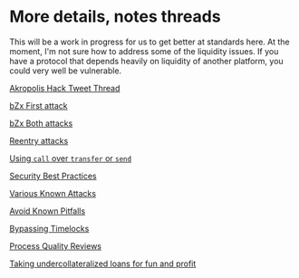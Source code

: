 # More details, notes threads

This will be a work in progress for us to get better at standards here. At the moment, I'm not sure how to address some of the liquidity issues. If you have a protocol that depends heavily on liquidity of another platform, you could very well be vulnerable.

[Akropolis Hack Tweet Thread](https://twitter.com/Dogetoshi/status/1326963117356625931)

[bZx First attack](https://quantstamp.com/blog/market-dynamics-of-the-1st-bzx-hack-part-1)

[bZx Both attacks](https://academy.ivanontech.com/blog/defi-deep-dive-what-is-the-bzx-protocol)

[Reentry attacks](https://medium.com/coinmonks/protect-your-solidity-smart-contracts-from-reentrancy-attacks-9972c3af7c21)

[Using `call` over `transfer` or `send`](https://consensys.net/diligence/blog/2019/09/stop-using-soliditys-transfer-now/)

[Security Best Practices](https://consensys.net/blog/blockchain-development/solidity-best-practices-for-smart-contract-security/)

[Various Known Attacks](https://blog.sigmaprime.io/solidity-security.html#reentrancy)

[Avoid Known Pitfalls](https://github.com/crytic/building-secure-contracts/blob/master/development-guidelines/guidelines.md)

[Bypassing Timelocks](https://blog.openzeppelin.com/bypassing-smart-contract-timelocks/)

[Process Quality Reviews](https://docs.defisafety.com/finished-reviews/aave-process-quality-audit)

[Taking undercollateralized loans for fun and profit](https://samczsun.com/taking-undercollateralized-loans-for-fun-and-for-profit/)
